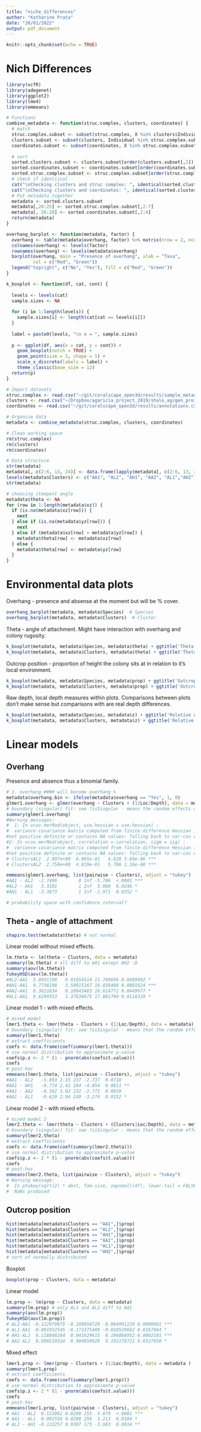```yaml
---
title: "niche_differences"
author: "Katharine Prata"
date: "20/01/2022"
output: pdf_document
---
```


```r
knitr::opts_chunk$set(echo = TRUE)
```

# Nich Differences

```r
library(vcfR)
library(adegenet)
library(ggplot2)
library(lme4)
library(emmeans)

# Functions
combine_metadata <- function(struc.complex, clusters, coordinates) {
  # match
  struc.complex.subset <- subset(struc.complex, X %in% clusters$Individual)
  clusters.subset <- subset(clusters, Individual %in% struc.complex.subset$X)
  coordinates.subset <- subset(coordinates, X %in% struc.complex.subset$X)
  
  # sort
  sorted.clusters.subset <- clusters.subset[order(clusters.subset[,1]),]
  sorted.coordinates.subset <- coordinates.subset[order(coordinates.subset[,1]),]
  sorted.struc.complex.subset <- struc.complex.subset[order(struc.complex.subset[,1]),]
  # check if identiical
  cat("\nChecking clusters and struc complex: ", identical(sorted.clusters.subset[,1], sorted.struc.complex.subset[,1]))
  cat("\nChecking clusters and coordinates: ", identical(sorted.clusters.subset[,1], sorted.coordinates.subset[,1]))
  # Put metadata together
  metadata <- sorted.clusters.subset
  metadata[,20:25] <- sorted.struc.complex.subset[,2:7]
  metadata[, 26:28] <- sorted.coordinates.subset[,2:4]
  return(metadata)
}

overhang_barplot <- function(metadata, factor) {
  overhang <- table(metadata$overhang, factor) %>% matrix(nrow = 2, ncol = length(levels(factor)))
  colnames(overhang) <- levels(factor)
  rownames(overhang) <- levels(metadata$overhang)
  barplot(overhang, main = "Presence of overhang", xlab = "Taxa",
          col = c("Red", "Green"))
  legend("topright", c("No", "Yes"), fill = c("Red", "Green"))
}

k_boxplot <- function(df, cat, cont) {
  
  levels <- levels(cat)
  sample.sizes <- NA
  
  for (i in 1:length(levels)) {
    sample.sizes[i] <- length(cat[cat == levels[i]])
  }
  
  label = paste0(levels, "\n n = ", sample.sizes)
  
  p <- ggplot(df, aes(x = cat, y = cont)) +
    geom_boxplot(notch = TRUE) +
    geom_point(size = 3, shape = 1) +
    scale_x_discrete(labels = label) +
    theme_classic(base_size = 12)
  return(p)
}

# Import datasets
struc.complex <- read.csv("~/git/coralscape_open3d/results/sample_metadata.csv")
clusters <- read.csv("~/Dropbox/agaricia_project_2019/shalo_ag/gen_project/data/all-aga_1d_nc_20_6.csv")
coordinates <- read.csv("~/git/coralscape_open3d/results/annotations.csv")

# Organise data
metadata <- combine_metadata(struc.complex, clusters, coordinates)

# Clean working space
rm(struc.complex)
rm(clusters)
rm(coordinates)
```


```r
# Data structure
str(metadata)
metadata[, c(2:6, 13, 24)] <- data.frame(lapply(metadata[, c(2:6, 13, 24)], as.factor))
levels(metadata$Clusters) <- c("AA1", "AL2", "AH1", "AA2", "AL1","AH2")
str(metadata)

# choosing steepest angle
metadata$theta <- NA
for (row in 1:length(metadata$xz)) {
  if (is.na(metadata$xz[row])) {
    next
  } else if (is.na(metadata$yz[row])) {
    next
  } else if (metadata$xz[row] > metadata$yz[row]) {
    metadata$theta[row] <- metadata$xz[row]
  } else {
    metadata$theta[row] <- metadata$yz[row]
  }
}
```

# Environmental data plots

Overhang - presence and absense at the moment but will be % cover.

```r
overhang_barplot(metadata, metadata$Species)  # Species
overhang_barplot(metadata, metadata$Clusters)  # Cluster
```

Theta - angle of attachment. Might have interaction with overhang and colony rugosity.

```r
k_boxplot(metadata, metadata$Species, metadata$theta) + ggtitle('Theta')
k_boxplot(metadata, metadata$Clusters, metadata$theta) + ggtitle('Theta')
```

Outcrop position - proportion of height the colony sits at in relation to it's local environment.

```r
k_boxplot(metadata, metadata$Species, metadata$prop) + ggtitle('Outcrop position')
k_boxplot(metadata, metadata$Clusters, metadata$prop) + ggtitle('Outcrop position')
```

Raw depth, local depth measures within plots. Comparisons between plots don't make sense but comparisons with are real depth differences.

```r
k_boxplot(metadata, metadata$Species, metadata$z) + ggtitle('Relative depth')
k_boxplot(metadata, metadata$Clusters, metadata$z) + ggtitle('Relative depth')
```

# Linear models

## Overhang
Presence and absence thus a binomial family.
```r
# 1. overhang #### will become overhang %
metadata$overhang.bin <- ifelse(metadata$overhang == "Yes", 1, 0)
glmer1.overhang <- glmer(overhang ~ Clusters + (1|Loc/Depth), data = metadata, family = binomial) # won't work
# boundary (singular) fit: see ?isSingular - means the random effects don't use too much variation
summary(glmer1.overhang)
#Warning messages:
#  1: In vcov.merMod(object, use.hessian = use.hessian) :
#  variance-covariance matrix computed from finite-difference Hessian is
#not positive definite or contains NA values: falling back to var-cov estimated from RX
#2: In vcov.merMod(object, correlation = correlation, sigm = sig) :
#  variance-covariance matrix computed from finite-difference Hessian is
#not positive definite or contains NA values: falling back to var-cov estimated from RX
# ClustersAL1  2.807e+00  6.065e-01   4.628 3.69e-06 ***
# ClustersAL2  2.750e+00  4.819e-01   5.706 1.16e-08 ***

emmeans(glmer1.overhang, list(pairwise ~ Clusters), adjust = "tukey")
#AA1 - AL2  -2.7496        0 Inf -5.706  <.0001 ***
#AL2 - AH1   3.3101        1 Inf  3.088  0.0246 *
#AH1 - AL1  -3.3673        1 Inf -2.971  0.0352 *

# probability space with confidence interval?
```

## Theta - angle of attachment
```r
shapiro.test(metadata$theta) # not normal
```

Linear model without mixed effects.
```r
lm.theta <- lm(theta ~ Clusters, data = metadata)
summary(lm.theta) # all diff to AA1 except AH2 :D
summary(aov(lm.theta))
TukeyHSD(aov(lm.theta))
#AL2-AA1  5.8931198   0.01654314 11.769696 0.0489002 *
#AH1-AA1  9.7738198   3.50915167 16.038488 0.0001624 ***
#AA2-AA1  8.3621034   0.10943483 16.614772 0.0449977 *
#AL1-AA1  9.6290353   1.37636675 17.881704 0.0118319 *
```

Linear model 1 - with mixed effects.
```r
# mixed model
lmer1.theta <- lmer(theta ~ Clusters + (1|Loc/Depth), data = metadata)
# boundary (singular) fit: see ?isSingular - means that the random effects don't use too much variation
summary(lmer1.theta)
# extract coefficients
coefs <- data.frame(coef(summary(lmer1.theta)))
# use normal distribution to approximate p-value
coefs$p.z <- 2 * (1 - pnorm(abs(coefs$t.value)))
coefs
# post-hoc
emmeans(lmer1.theta, list(pairwise ~ Clusters), adjust = "tukey")
#AA1 - AL2   -5.893 2.15 237 -2.737  0.0718
#AA1 - AH1   -9.774 2.41 164 -4.054  0.0011 **
#AA1 - AA2   -8.362 3.02 232 -2.771  0.0659
#AA1 - AL1   -9.629 2.94 249 -3.274  0.0152 * 
```

Linear model 2 - with mixed effects.
```r
# mixed model 2
lmer2.theta <- lmer(theta ~ Clusters + (Clusters|Loc/Depth), data = metadata)
# boundary (singular) fit: see ?isSingular - means that the random effects don't use too much variation
summary(lmer2.theta)
# extract coefficients
coefs <- data.frame(coef(summary(lmer2.theta)))
# use normal distribution to approximate p-value
coefs$p.z <- 2 * (1 - pnorm(abs(coefs$t.value)))
coefs
# post-hoc
emmeans(lmer2.theta, list(pairwise ~ Clusters), adjust = "tukey")
# Warning message:
#  In ptukey(sqrt(2) * abst, fam.size, zapsmall(df), lower.tail = FALSE) :
#  NaNs produced
```

## Outcrop position
```r
hist(metadata[metadata$Clusters == "AA1",]$prop)
hist(metadata[metadata$Clusters == "AL2",]$prop)
hist(metadata[metadata$Clusters == "AH1",]$prop)
hist(metadata[metadata$Clusters == "AA2",]$prop)
hist(metadata[metadata$Clusters == "AL1",]$prop)
hist(metadata[metadata$Clusters == "AH2",]$prop)
# sort of normally distributed
```

Boxplot
```r
boxplot(prop ~ Clusters, data = metadata)
```

Linear model
```r
lm.prop <- lm(prop ~ Clusters, data = metadata)
summary(lm.prop) # only AL1 and AL2 diff to AA1
summary(aov(lm.prop))
TukeyHSD(aov(lm.prop))
# AL2-AA1 -0.122970975 -0.180950729 -0.064991220 0.0000001 ***
# AL1-AA1 -0.091952545 -0.173375409 -0.010529682 0.0167064 *
# AH1-AL2  0.118848284  0.041629615  0.196066952 0.0002101 ***
# AA2-AL2  0.098519324  0.004859928  0.192178721 0.0327950 *
```

Mixed effect
```r
lmer1.prop <- lmer(prop ~ Clusters + (1|Loc/Depth), data = metadata )
summary(lmer1.prop)
# extract coefficients
coefs <- data.frame(coef(summary(lmer1.prop)))
# use normal distribution to approximate p-value
coefs$p.z <- 2 * (1 - pnorm(abs(coefs$t.value)))
coefs
# post-hoc
emmeans(lmer1.prop, list(pairwise ~ Clusters), adjust = "tukey")
# AA1 - AL2  0.122882 0.0209 255  5.879  <.0001 ***
# AA1 - AL1  0.092556 0.0288 256  3.213  0.0184 *
# AL2 - AH1 -0.122257 0.0307 173 -3.983  0.0014 **
```

